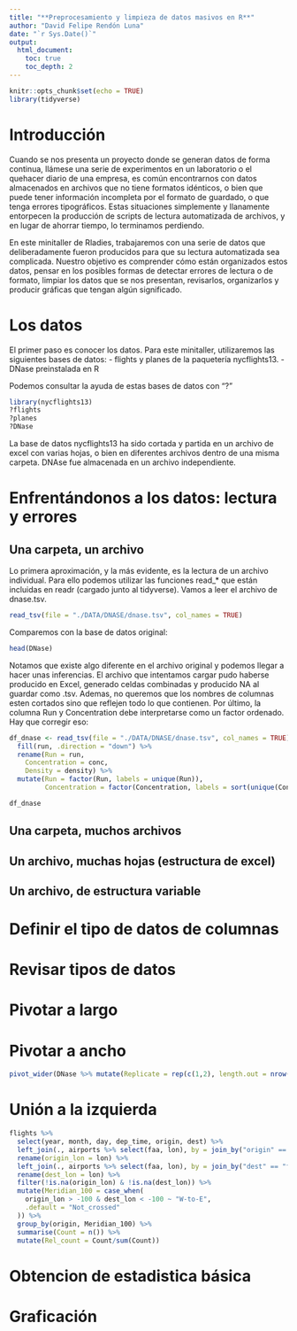 ```yaml
---
title: "**Preprocesamiento y limpieza de datos masivos en R**"
author: "David Felipe Rendón Luna"
date: "`r Sys.Date()`"
output:
  html_document:
    toc: true
    toc_depth: 2
---
```


```r
knitr::opts_chunk$set(echo = TRUE)
library(tidyverse)
```

# **Introducción**

Cuando se nos presenta un proyecto donde se generan datos de forma continua, llámese una serie de experimentos en un laboratorio o el quehacer diario de una empresa, es común encontrarnos con datos almacenados en archivos que no tiene formatos idénticos, o bien que puede tener información incompleta por el formato de guardado, o que tenga errores tipográficos. Estas situaciones simplemente y llanamente entorpecen la producción de scripts de lectura automatizada de archivos, y en lugar de ahorrar tiempo, lo terminamos perdiendo.

En este minitaller de Rladies, trabajaremos con una serie de datos que deliberadamente fueron producidos para que su lectura automatizada sea complicada. Nuestro objetivo es comprender cómo están organizados estos datos, pensar en los posibles formas de detectar errores de lectura o de formato, limpiar los datos que se nos presentan, revisarlos, organizarlos y producir gráficas que tengan algún significado.

# **Los datos**

El primer paso es conocer los datos. Para este minitaller, utilizaremos las siguientes bases de datos:
- flights y planes de la paquetería nycflights13.
- DNase preinstalada en R

Podemos consultar la ayuda de estas bases de datos con "?"

```r
library(nycflights13)
?flights
?planes
?DNase
```

La base de datos nycflights13 ha sido cortada y partida en un archivo de excel con varias hojas, o bien en diferentes archivos dentro de una misma carpeta. DNAse fue almacenada en un archivo independiente.


# **Enfrentándonos a los datos: lectura y errores**

## Una carpeta, un archivo

Lo primera aproximación, y la más evidente, es la lectura de un archivo individual. Para ello podemos utilizar las funciones read_* que están incluidas en readr (cargado junto al tidyverse). Vamos a leer el archivo de dnase.tsv.

```r
read_tsv(file = "./DATA/DNASE/dnase.tsv", col_names = TRUE)
```

Comparemos con la base de datos original:

```r
head(DNase)
```

Notamos que existe algo diferente en el archivo original y podemos llegar a hacer unas inferencias. El archivo que intentamos cargar pudo haberse producido en Excel, generado celdas combinadas y producido NA al guardar como .tsv. Ademas, no queremos que los nombres de columnas esten cortados sino que reflejen todo lo que contienen. Por último, la columna Run y Concentration debe interpretarse como un factor ordenado. Hay que corregir eso:

```r
df_dnase <- read_tsv(file = "./DATA/DNASE/dnase.tsv", col_names = TRUE) %>% 
  fill(run, .direction = "down") %>% 
  rename(Run = run,
    Concentration = conc,
    Density = density) %>% 
  mutate(Run = factor(Run, labels = unique(Run)),
         Concentration = factor(Concentration, labels = sort(unique(Concentration)), ordered = TRUE))

df_dnase
```

## Una carpeta, muchos archivos

## Un archivo, muchas hojas (estructura de excel)

## Un archivo, de estructura variable

# **Definir el tipo de datos de columnas**

# **Revisar tipos de datos**

# **Pivotar a largo**

# **Pivotar a ancho**
```r
pivot_wider(DNase %>% mutate(Replicate = rep(c(1,2), length.out = nrow(DNase))), names_from = conc, names_prefix = "Conc_", values_from = density, )
```

# **Unión a la izquierda**
```r
flights %>% 
  select(year, month, day, dep_time, origin, dest) %>% 
  left_join(., airports %>% select(faa, lon), by = join_by("origin" == "faa")) %>% 
  rename(origin_lon = lon) %>% 
  left_join(., airports %>% select(faa, lon), by = join_by("dest" == "faa")) %>% 
  rename(dest_lon = lon) %>% 
  filter(!is.na(origin_lon) & !is.na(dest_lon)) %>% 
  mutate(Meridian_100 = case_when(
    origin_lon > -100 & dest_lon < -100 ~ "W-to-E",
    .default = "Not_crossed"
  )) %>% 
  group_by(origin, Meridian_100) %>% 
  summarise(Count = n()) %>% 
  mutate(Rel_count = Count/sum(Count))


```



# **Obtencion de estadistica básica**

# **Graficación**

